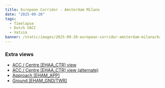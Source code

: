 ```yaml
---
title: European Corridor - Amsterdam Milano
date: "2025-09-20"
tags:
  - Timelapse
  - Dutch VACC
  - Vatsim
banner: /static/images/2025-09-20-european-corridor-amsterdam-milano/banner.png
---
```


<Youtube id="5gr9J11NUwQ" />

### Extra views

- [ACC / Centre [EHAA_CTR] view](https://youtu.be/alP22HTwC0Q)
- [ACC / Centre [EHAA_CTR] view (alternate)](https://youtu.be/yuUdoQ_DrJw)
- [Approach [EHAM_APP]](https://youtu.be/BgaT9JXednA)
- [Ground [EHAM_GND/TWR]](https://youtu.be/ZCVGU9ZZzpM)
